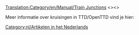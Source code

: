 [[Translation:Category/en/Manual/Train Junctions]]
<<noinclude>><</noinclude>>

Meer informatie over kruisingen in TTD/OpenTTD vind je hier:
{{Page:en/Community/Junctionary/Links}}



[[Category:nl/Artikelen in het Nederlands]]